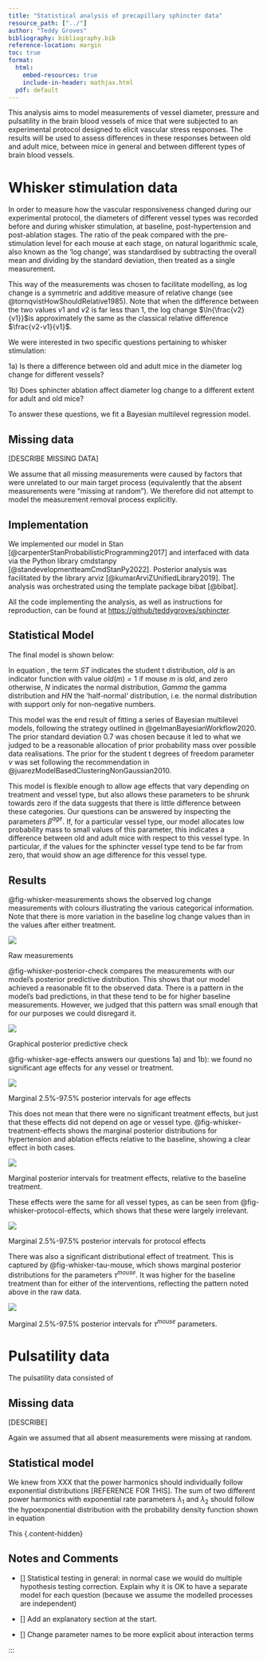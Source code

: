 ```yaml
---
title: "Statistical analysis of precapillary sphincter data"
resource_path: ["../"]
author: "Teddy Groves"
bibliography: bibliography.bib
reference-location: margin
toc: true
format:
  html:
    embed-resources: true
    include-in-header: mathjax.html
  pdf: default
---
```


This analysis aims to model measurements of vessel diameter, pressure and
pulsatility in the brain blood vessels of mice that were subjected to an
experimental protocol designed to elicit vascular stress responses. The results
will be used to assess differences in these responses between old and adult
mice, between mice in general and between different types of brain blood vessels.

# Whisker stimulation data

In order to measure how the vascular responsiveness changed during our
experimental protocol, the diameters of different vessel types was recorded
before and during whisker stimulation, at baseline, post-hypertension and
post-ablation stages. The ratio of the peak compared with the pre-stimulation
level for each mouse at each stage, on natural logarithmic scale, also known as
the 'log change', was standardised by subtracting the overall mean and dividing
by the standard deviation, then treated as a single measurement.

This way of the measurements was chosen to facilitate modelling, as
log change is a symmetric and additive measure of relative change (see
@tornqvistHowShouldRelative1985). Note that when the difference between the two
values $v1$ and $v2$ is far less than 1, the log change $\ln{\frac{v2}{v1}}$is
approximately the same as the classical relative difference $\frac{v2-v1}{v1}$.

We were interested in two specific questions pertaining to whisker stimulation:

1a) Is there a difference between old and adult mice in the diameter log change
for different vessels?

1b) Does sphincter ablation affect diameter log change to a different extent for
adult and old mice?

To answer these questions, we fit a Bayesian multilevel regression model.

## Missing data

[DESCRIBE MISSING DATA]

We assume that all missing measurements were caused by factors that were
unrelated to our main target process (equivalently that the absent measurements
were "missing at random"). We therefore did not attempt to model the measurement
removal process explicitly.

## Implementation

We implemented our model in Stan [@carpenterStanProbabilisticProgramming2017]
and interfaced with data via the Python library cmdstanpy
[@standevelopmentteamCmdStanPy2022].  Posterior analysis was facilitated by the
library arviz [@kumarArviZUnifiedLibrary2019]. The analysis was orchestrated
using the template package bibat [@bibat].

All the code implementing the analysis, as well as instructions for
reproduction, can be found at <https://github/teddygroves/sphincter>.

## Statistical Model

The final model is shown below:

\begin{align}
y_{vtm} &\sim ST(\nu, \hat{y}_{vtm}, \sigma) \label{eq-whisker-model} \\
\hat{y}_{vtm} &= \mu 
  + \alpha^{treatment}_{t}
  + \alpha^{vessel}_v 
  + \alpha^{protocol}_{vt} 
  + \beta^{age}_{vt} \cdot old(m) 
  + \alpha^{mouse}_{vtm}  \nonumber \\
\alpha^{treatment}_t &\sim N(0, \tau^{treatment}) \nonumber \\
\alpha^{vessel}_v &\sim N(0, \tau^{vessel}) \nonumber \\
\alpha^{protocol}_{vt} &\sim N(0, \tau^{protocol}) \nonumber \\
\alpha^{mouse}_{vtm} &\sim N(0, \tau^{mouse}_{t}) \nonumber \\
\beta^{age}_{vt} &\sim N(0, \tau^{age}) \nonumber \\
\nu &\sim Gamma(2, 0.1) \nonumber \\
\sigma &\sim HN(0, 0.5) \nonumber \\
\mu &\sim N(0, 0.7) \nonumber \\
\tau^{treatment} &\sim HN(0, 0.7) \nonumber \\
\tau^{vessel} &\sim HN(0, 0.7) \nonumber \\
\tau^{protocol} &\sim HN(0, 0.7) \nonumber 
\end{align}

In equation \eqref{eq-whisker-model}, the term $ST$ indicates the student t
distribution, $old$ is an indicator function with value $old(m)=1$ if mouse
$m$ is old, and zero otherwise, $N$ indicates the normal distribution, $Gamma$
the gamma distribution and $HN$ the 'half-normal' distribution, i.e. the normal
distribution with support only for non-negative numbers.

This model was the end result of fitting a series of Bayesian multilevel models,
following the strategy outlined in @gelmanBayesianWorkflow2020. The prior
standard deviation 0.7 was chosen because it led to what we judged to be a
reasonable allocation of prior probability mass over possible data realisations.
The prior for the student t degrees of freedom parameter $\nu$ was set following
the recommendation in @juarezModelBasedClusteringNonGaussian2010.

This model is flexible enough to allow age effects that vary depending on
treatment and vessel type, but also allows these parameters to be shrunk
towards zero if the data suggests that there is little difference between
these categories. Our questions can be answered by inspecting the parameters
$\beta^{age}$. If, for a particular vessel type, our model allocates low
probability mass to small values of this parameter, this indicates a difference
between old and adult mice with respect to this vessel type. In particular, if
the values for the sphincter vessel type tend to be far from zero, that would
show an age difference for this vessel type.

## Results

@fig-whisker-measurements shows the observed log change measurements with
colours illustrating the various categorical information. Note that there is
more variation in the baseline log change values than in the values after either
treatment.

::: {#fig-whisker-measurements layout-ncol=1}

![](../plots/whisker-measurements-faceted.png)

Raw measurements

:::

@fig-whisker-posterior-check compares the measurements with our model's
posterior predictive distribution. This shows that our model achieved a
reasonable fit to the observed data. There is a pattern in the model's bad
predictions, in that these tend to be for higher baseline measurements. However,
we judged that this pattern was small enough that for our purposes we could
disregard it.

::: {#fig-whisker-posterior-check layout-ncol=1}

![](../plots/whisker-posterior-check.png)

Graphical posterior predictive check
:::

@fig-whisker-age-effects answers our questions 1a) and 1b): we found no
significant age effects for any vessel or treatment.

::: {#fig-whisker-age-effects layout-ncol=1}

![](../plots/whisker-age-effects.png)

Marginal 2.5%-97.5% posterior intervals for age effects
:::

This does not mean that there were no significant treatment effects,
but just that these effects did not depend on age or vessel type.
@fig-whisker-treatment-effects shows the marginal posterior distributions for
hypertension and ablation effects relative to the baseline, showing a clear
effect in both cases.

::: {#fig-whisker-treatment-effects layout-ncol=1}

![](../plots/whisker-treatment-effects.png)

Marginal posterior intervals for treatment effects, relative to the baseline
treatment.

:::

These effects were the same for all vessel types, as can be seen from
@fig-whisker-protocol-effects, which shows that these were largely irrelevant.

::: {#fig-whisker-protocol-effects layout-ncol=1}

![](../plots/whisker-protocol-effects.png)

Marginal 2.5%-97.5% posterior intervals for protocol effects

:::

There was also a significant distributional effect of treatment. This is
captured by @fig-whisker-tau-mouse, which shows marginal posterior distributions
for the parameters $\tau^{mouse}$. It was higher for the baseline treatment
than for either of the interventions, reflecting the pattern noted above in the
raw data.

::: {#fig-whisker-tau-mouse layout-ncol=1}

![](../plots/whisker-tau-mouse.png)

Marginal 2.5%-97.5% posterior intervals for $\tau^{mouse}$ parameters.

:::

# Pulsatility data

The pulsatility data consisted of 

## Missing data

[DESCRIBE]

Again we assumed that all absent measurements were missing at random. 

## Statistical model

We knew from XXX that the power harmonics should individually follow exponential
distributions [REFERENCE FOR THIS]. The sum of two different power harmonics
with exponential rate parameters $\lambda_1$ and $\lambda_2$ should follow the
hypoexponential distribution with the probability density function shown in equation \eqref{}

\begin{equation}
f(x, \lambda_1, \lambda_2) = \frac{\lambda_1\cdot\lambda_2}{\lambda_1-lambda_2}(\exp^{-x\lambda_2}-\exp^{-x\lambda_1})
\end{equation}



This {.content-hidden}

## Notes and Comments

- [] Statistical testing in general: in normal case we would do multiple
hypothesis testing correction. Explain why it is OK to have a separate model for
each question (because we assume the modelled processes are independent)

- [] Add an explanatory section at the start.

- [] Change parameter names to be more explicit about interaction terms

:::
